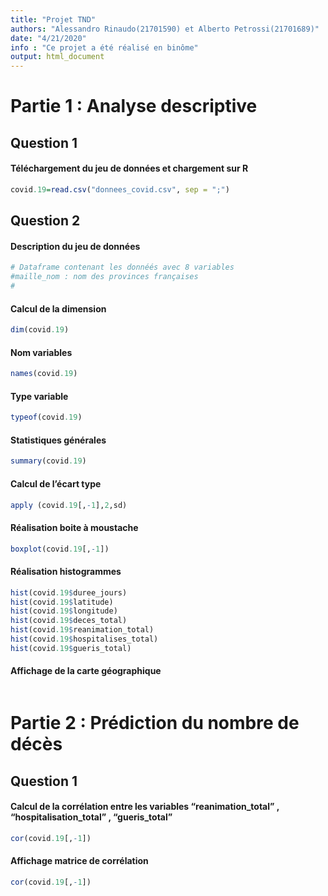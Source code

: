 ```yaml
---
title: "Projet TND"
authors: "Alessandro Rinaudo(21701590) et Alberto Petrossi(21701689)"
date: "4/21/2020"
info : "Ce projet a été réalisé en binôme"
output: html_document
---
```


# Partie 1 : Analyse descriptive

## Question 1 
#### Téléchargement du jeu de données et chargement sur R
```r
covid.19=read.csv("donnees_covid.csv", sep = ";")
```

## Question 2

#### Description du jeu de données 
```r
# Dataframe contenant les donnéés avec 8 variables 
#maille_nom : nom des provinces françaises
#
```
#### Calcul de la dimension
```r
dim(covid.19)
```

#### Nom variables
```r
names(covid.19)
```

#### Type variable 
```r
typeof(covid.19)
```

#### Statistiques générales 
```r
summary(covid.19)
```

#### Calcul de l'écart type 
```r
apply (covid.19[,-1],2,sd)
```

#### Réalisation boite à moustache
```r
boxplot(covid.19[,-1])
```

#### Réalisation histogrammes
```r
hist(covid.19$duree_jours)
hist(covid.19$latitude)
hist(covid.19$longitude)
hist(covid.19$deces_total)
hist(covid.19$reanimation_total)
hist(covid.19$hospitalises_total)
hist(covid.19$gueris_total)
```

#### Affichage de la carte géographique 
```r

```

# Partie 2 : Prédiction du nombre de décès

## Question 1 

#### Calcul de la corrélation entre les variables "reanimation_total" , "hospitalisation_total" , "gueris_total"
```r
cor(covid.19[,-1])
```

#### Affichage matrice de corrélation
```r
cor(covid.19[,-1])
```

